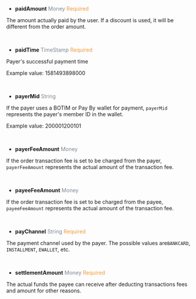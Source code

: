 - **paidAmount** <font color = ' #7d8793'>Money</font> <font color = '#f19938'>Required</font>

The amount actually paid by the user. If a discount is used, it will be different from the order amount.

<br/>

- **paidTime** <font color = ' #7d8793'>TimeStamp</font> <font color = '#f19938'>Required</font>

Payer's successful payment time

Example value: 1581493898000

<br />

- **payerMid** <font color = ' #7d8793'>String</font>

If the payer uses a BOTIM or Pay By wallet for payment, `payerMid` represents the payer's member ID in the wallet.

Example value: 200001200101

<br />

- **payerFeeAmount** <font color = ' #7d8793'>Money</font>

If the order transaction fee is set to be charged from the payer, `payerFeeAmount` represents the actual amount of the transaction fee.

<br />

- **payeeFeeAmount** <font color = ' #7d8793'>Money</font>

If the order transaction fee is set to be charged from the payee, `payeeFeeAmount` represents the actual amount of the transaction fee.

<br />

- **payChannel** <font color = ' #7d8793'>String</font> <font color = '#f19938'>Required</font>

The payment channel used by the payer. The possible values are`BANKCARD`, `INSTALLMENT`, `EWALLET`, etc.

<br />

- **settlementAmount** <font color = ' #7d8793'>Money</font> <font color = '#f19938'>Required</font>

The actual funds the payee can receive after deducting transactions fees and amount for other reasons.

<br />

